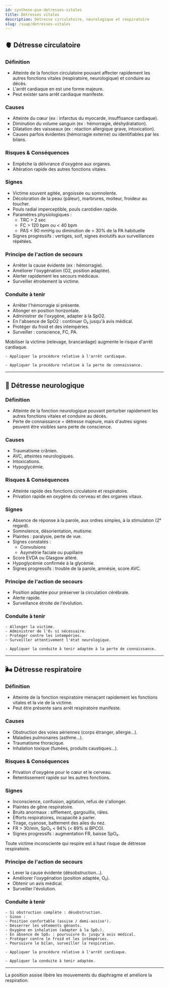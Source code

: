 ---
id: synthese-pse-detresses-vitales
title: Détresses vitales
description: Détresse circulatoire, neurologique et respiratoire
slug: /suap/detresses-vitales
---


## 🫀 Détresse circulatoire

### Définition

- Atteinte de la fonction circulatoire pouvant affecter rapidement les autres fonctions vitales (respiratoire, neurologique) et conduire au décès.
- L'arrêt cardiaque en est une forme majeure.
- Peut exister sans arrêt cardiaque manifeste.

### Causes

- Atteinte du cœur (ex : infarctus du myocarde, insuffisance cardiaque).
- Diminution du volume sanguin (ex : hémorragie, déshydratation).
- Dilatation des vaisseaux (ex : réaction allergique grave, intoxication).
- Causes parfois évidentes (hémorragie externe) ou identifiables par les bilans.

### Risques & Conséquences

- Empêche la délivrance d'oxygène aux organes.
- Altération rapide des autres fonctions vitales.

### Signes

- Victime souvent agitée, angoissée ou somnolente.
- Décoloration de la peau (pâleur), marbrures, moiteur, froideur au toucher.
- Pouls radial imperceptible, pouls carotidien rapide.
- Paramètres physiologiques :
  - TRC > 2 sec
  - FC > 120 bpm ou < 40 bpm
  - PAS < 90 mmHg ou diminution de > 30% de la PA habituelle
- Signes progressifs : vertiges, soif, signes évolutifs aux surveillances répétées.

### Principe de l'action de secours

- Arrêter la cause évidente (ex : hémorragie).
- Améliorer l'oxygénation (O2, position adaptée).
- Alerter rapidement les secours médicaux.
- Surveiller étroitement la victime.

### Conduite à tenir

<Tabs>
  <TabItem value="consciente" label="🧍 Victime consciente" default>

- Arrêter l'hémorragie si présente.
- Allonger en position horizontale.
- Administrer de l'oxygène, adapter à la SpO2.
- En l'absence de SpO2 : continuer O₂ jusqu'à avis médical.
- Protéger du froid et des intempéries.
- Surveiller : conscience, FC, PA.

<Admonition type="warning">
Mobiliser la victime (relevage, brancardage) augmente le risque d'arrêt cardiaque.
</Admonition>

  </TabItem>
  <TabItem value="inconsciente-respiration-anormale" label="🛌 Inconsciente + respiration anormale">

    - Appliquer la procédure relative à l'arrêt cardiaque.

  </TabItem>
  <TabItem value="inconsciente-respiration-normale" label="🛌 Inconsciente + respiration normale">

    - Appliquer la procédure relative à la perte de connaissance.

  </TabItem>
</Tabs>

---

## 🧠 Détresse neurologique

### Définition

- Atteinte de la fonction neurologique pouvant perturber rapidement les autres fonctions vitales et conduire au décès.
- Perte de connaissance = détresse majeure, mais d'autres signes peuvent être visibles sans perte de conscience.

### Causes

- Traumatisme crânien.
- AVC, atteintes neurologiques.
- Intoxications.
- Hypoglycémie.

### Risques & Conséquences

- Atteinte rapide des fonctions circulatoire et respiratoire.
- Privation rapide en oxygène du cerveau et des organes vitaux.

### Signes

- Absence de réponse à la parole, aux ordres simples, à la stimulation (2ᵉ regard).
- Somnolence, désorientation, mutisme.
- Plaintes : paralysie, perte de vue.
- Signes constatés :
  - Convulsions
  - Asymétrie faciale ou pupillaire
- Score EVDA ou Glasgow altéré.
- Hypoglycémie confirmée à la glycémie.
- Signes progressifs : trouble de la parole, amnésie, score AVC.

### Principe de l'action de secours

- Position adaptée pour préserver la circulation cérébrale.
- Alerte rapide.
- Surveillance étroite de l'évolution.

### Conduite à tenir

<Tabs>
  <TabItem value="consciente" label="🧍 Victime consciente" default>

    - Allonger la victime.
    - Administrer de l'O₂ si nécessaire.
    - Protéger contre les intempéries.
    - Surveiller attentivement l'état neurologique.

  </TabItem>
  <TabItem value="inconsciente" label="🛌 Victime inconsciente">

    - Appliquer la conduite à tenir adaptée à la perte de connaissance.

  </TabItem>
</Tabs>

---

## 🌬️ Détresse respiratoire

### Définition

- Atteinte de la fonction respiratoire menaçant rapidement les fonctions vitales et la vie de la victime.
- Peut être présente sans arrêt respiratoire manifeste.

### Causes

- Obstruction des voies aériennes (corps étranger, allergie…).
- Maladies pulmonaires (asthme…).
- Traumatisme thoracique.
- Inhalation toxique (fumées, produits caustiques…).

### Risques & Conséquences

- Privation d'oxygène pour le cœur et le cerveau.
- Retentissement rapide sur les autres fonctions.

### Signes

- Inconscience, confusion, agitation, refus de s'allonger.
- Plaintes de gêne respiratoire.
- Bruits anormaux : sifflement, gargouillis, râles.
- Efforts respiratoires, incapacité à parler.
- Tirage, cyanose, battement des ailes du nez.
- FR > 30/min, SpO₂ < 94% (< 89% si BPCO).
- Signes progressifs : augmentation FR, baisse SpO₂.

<Admonition type="warning">
Toute victime inconsciente qui respire est à haut risque de détresse respiratoire.
</Admonition>

### Principe de l'action de secours

- Lever la cause évidente (désobstruction…).
- Améliorer l'oxygénation (position adaptée, O₂).
- Obtenir un avis médical.
- Surveiller l'évolution.

### Conduite à tenir

<Tabs>
  <TabItem value="consciente" label="🧍 Victime consciente" default>

    - Si obstruction complète : désobstruction.
    - Sinon :
    - Position confortable (assise / demi-assise¹).
    - Desserrer les vêtements gênants.
    - Oxygène en inhalation (adapter à la SpO₂).
    - En absence de SpO₂ : poursuivre O₂ jusqu'à avis médical.
    - Protéger contre le froid et les intempéries.
    - Poursuivre le bilan, surveiller la respiration.

  </TabItem>
  <TabItem value="inconsciente-respiration-anormale" label="🛌 Inconsciente + respiration anormale">

    - Appliquer la procédure relative à l'arrêt cardiaque.

  </TabItem>
  <TabItem value="inconsciente-respiration-normale" label="🛌 Inconsciente + respiration normale">

    - Appliquer la conduite à tenir adaptée.

  </TabItem>
</Tabs>

---

<Admonition type="caution" title="Important">
La position assise libère les mouvements du diaphragme et améliore la respiration.
</Admonition>